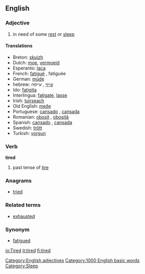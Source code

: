 ==English==

=== Adjective ===
{{en-adj-more-most}}

# in need of some [[rest]] or [[sleep]]

==== Translations ====
*Breton: [[skuizh]]
*Dutch: [[moe]], [[vermoeid]]
*Esperanto: [[laca]]
*French: [[fatigué]] {{m}}, fatiguée {{f}}
*German: [[müde]]
*hebrew: [[עייף]] {{m}}, עייפה {{f}}
*Ido: [[fatigita]]
*Interlingua: [[fatigate]], [[lasse]]
*Irish: [[tuirseach]]
*Old English: [[meðe]]
*Portuguese: [[cansado]] {{m}}, [[cansada]] {{f}}
*Romanian: [[obosit]] {{m}}, [[obosită]] {{f}}
*Spanish: [[cansado]] {{m}}, [[cansada]] {{f}}
*Swedish: [[trött]]
*Turkish: [[yorgun]]

===Verb===
'''tired'''

# past tense of [[tire]]

===Anagrams===
*[[tried]]

===Related terms===
*[[exhausted]]

===Synonym===
*[[fatigued]]



[[Category:English adjectives]]
[[Category:1000 English basic words]]
[[Category:Sleep]]

[[io:Tired]]
[[it:tired]]
[[fi:tired]]